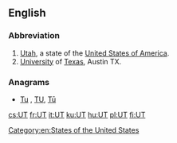 {{also|ut}}
==English==

===Abbreviation===
{{rfc-header|Abbreviation}}
{{head|en|abbreviation}}

# [[Utah]], a state of the [[United States of America]].
# [[university|University]] of [[Texas]], Austin TX.

===Anagrams===
* [[Tu#English|Tu]] , [[TU#English|TU]], [[Tū#English|Tū]]

[[Category:en:States of the United States]]

[[cs:UT]]
[[fr:UT]]
[[it:UT]]
[[ku:UT]]
[[hu:UT]]
[[pl:UT]]
[[fi:UT]]